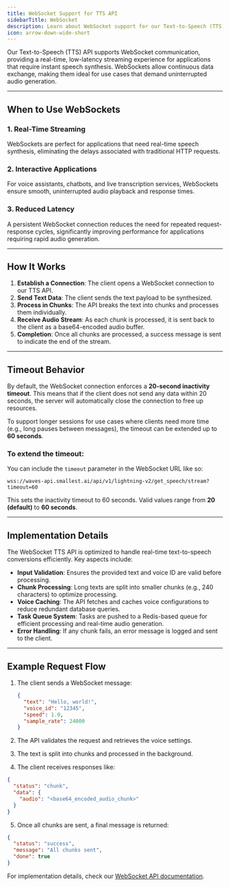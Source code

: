 ```yaml
---
title: WebSocket Support for TTS API
sidebarTitle: WebSocket
description: Learn about WebSocket support for our Text-to-Speech (TTS) API, how it works, and when to use it.
icon: arrow-down-wide-short
---
```


Our Text-to-Speech (TTS) API supports WebSocket communication, providing a real-time, low-latency streaming experience for applications that require instant speech synthesis. WebSockets allow continuous data exchange, making them ideal for use cases that demand uninterrupted audio generation.

---

## When to Use WebSockets

### 1. **Real-Time Streaming**

WebSockets are perfect for applications that need real-time speech synthesis, eliminating the delays associated with traditional HTTP requests.

### 2. **Interactive Applications**

For voice assistants, chatbots, and live transcription services, WebSockets ensure smooth, uninterrupted audio playback and response times.

### 3. **Reduced Latency**

A persistent WebSocket connection reduces the need for repeated request-response cycles, significantly improving performance for applications requiring rapid audio generation.

---

## How It Works

1. **Establish a Connection**: The client opens a WebSocket connection to our TTS API.
2. **Send Text Data**: The client sends the text payload to be synthesized.
3. **Process in Chunks**: The API breaks the text into chunks and processes them individually.
4. **Receive Audio Stream**: As each chunk is processed, it is sent back to the client as a base64-encoded audio buffer.
5. **Completion**: Once all chunks are processed, a success message is sent to indicate the end of the stream.

---

## Timeout Behavior

By default, the WebSocket connection enforces a **20-second inactivity timeout**. This means that if the client does not send any data within 20 seconds, the server will automatically close the connection to free up resources.

To support longer sessions for use cases where clients need more time (e.g., long pauses between messages), the timeout can be extended up to **60 seconds**.

### To extend the timeout:

You can include the `timeout` parameter in the WebSocket URL like so:

```link
wss://waves-api.smallest.ai/api/v1/lightning-v2/get_speech/stream?timeout=60
```


This sets the inactivity timeout to 60 seconds. Valid values range from **20 (default)** to **60 seconds**.

---

## Implementation Details

The WebSocket TTS API is optimized to handle real-time text-to-speech conversions efficiently. Key aspects include:

- **Input Validation**: Ensures the provided text and voice ID are valid before processing.
- **Chunk Processing**: Long texts are split into smaller chunks (e.g., 240 characters) to optimize processing.
- **Voice Caching**: The API fetches and caches voice configurations to reduce redundant database queries.
- **Task Queue System**: Tasks are pushed to a Redis-based queue for efficient processing and real-time audio generation.
- **Error Handling**: If any chunk fails, an error message is logged and sent to the client.

---

## Example Request Flow

1. The client sends a WebSocket message:

   ```json
   {
     "text": "Hello, world!",
     "voice_id": "12345",
     "speed": 1.0,
     "sample_rate": 24000
   }

2. The API validates the request and retrieves the voice settings.

3. The text is split into chunks and processed in the background.

4. The client receives responses like:
```json
{
  "status": "chunk",
  "data": {
    "audio": "<base64_encoded_audio_chunk>"
  }
}
```

5. Once all chunks are sent, a final message is returned: 
```json
{
  "status": "success",
  "message": "All chunks sent",
  "done": true
}
```

For implementation details, check our [WebSocket API documentation](/v3.0.1/content/api-references/lightning-v2-ws). 
